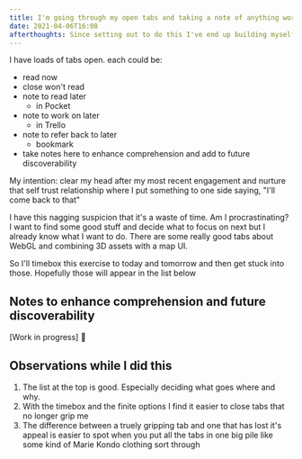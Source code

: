 ```yaml
---
title: I'm going through my open tabs and taking a note of anything worth keeping. It's my first day on the bench and this is helping me to take stock of different things I am interested in and make plans for what to do next
date: 2021-04-06T16:08
afterthoughts: Since setting out to do this I've end up building myself this site in order to take these notes. I guess I don't respect timeboxes when it's my first few days on the bench 🤷
---
```


I have loads of tabs open. each could be:

- read now
- close won't read
- note to read later
  - in Pocket
- note to work on later
  - in Trello
- note to refer back to later
  - bookmark
- take notes here to enhance comprehension and add to future discoverability

My intention: clear my head after my most recent engagement and nurture that self trust relationship where I put something to one side saying, "I'll come back to that"

I have this nagging suspicion that it's a waste of time. Am I procrastinating? I want to find some good stuff and decide what to focus on next but I already know what I want to do. There are some really good tabs about WebGL and combining 3D assets with a map UI.

So I'll timebox this exercise to today and tomorrow and then get stuck into those. Hopefully those will appear in the list below

## Notes to enhance comprehension and future discoverability

[Work in progress] <Emoji label="fingers-crossed">🤞</Emoji>

## Observations while I did this

1. The list at the top is good. Especially deciding what goes where and why.
1. With the timebox and the finite options I find it easier to close tabs that no longer grip me
1. The difference between a truely gripping tab and one that has lost it's appeal is easier to spot when you put all the tabs in one big pile like some kind of Marie Kondo clothing sort through
